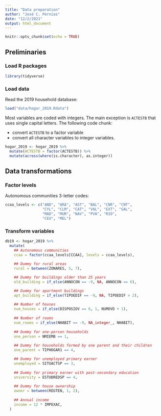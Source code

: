 ```yaml
---
title: "Data preparation"
author: "José C. Pernías"
date: "12/2/2021"
output: html_document
---
```


```r
knitr::opts_chunk$set(echo = TRUE)
```

## Preliminaries

### Load R packages

```r
library(tidyverse)
```


### Load data

Read the 2019 household database: 
```r
load("data/hogar_2019.Rdata")
```

Most variables are coded with integers. The main exception is `ACTESTB` that uses single capital letters. The following code chunk:

- convert `ACTESTB` to a factor variable
- convert all character variables to integer variables.

```r
hogar_2019 <- hogar_2019 %>%
  mutate(ACTESTB = factor(ACTESTB)) %>%
  mutate(across(where(is.character), as.integer))
```


## Data transformations

### Factor levels

Autonomous communities 3-letter codes:
```r
ccaa_levels <- c("AND", "ARA", "AST", "BAL", "CNR", "CNT",
                 "CYL", "CLM", "CAT", "VAL", "EXT", "GAL",
                 "MAD", "MUR", "NAV", "PVA", "RIO", 
                 "CEU", "MEL")
```

### Transform variables

```r
db19 <- hogar_2019 %>%
  mutate(
    ## Autonomous communities
    ccaa = factor(ccaa_levels[CCAA], levels = ccaa_levels),
    
    ## Dummy for rural areas
    rural = between(ZONARES, 5, 7),

    ## Dummy for buildings older than 25 years
    old_building = if_else(ANNOCON == -9, NA, ANNOCON == 6),

    ## Dummy for apartment buildings
    apt_building = if_else(TIPOEDIF == -9, NA, TIPOEDIF > 2),
    
    ## Number of houses
    num_houses = if_else(DISPOSIOV == 6, 1, NUMOVD + 1),
    
    ## Number of rooms
    num_rooms = if_else(NHABIT == -9, NA_integer_, NHABIT),
    
    ## Dummy for one-person households
    one_person = NMIEMB == 1,
    
    ## Dummy for households formed by one parent and their children
    one_parent = TIPHOGAR1 == 4,

    ## Dummy for unemployed primary earner
    unemployed = SITUACTSP == 3,
        
    ## Dummy for primary earner with post-secondary education
    university = ESTUDREDSP == 4,
    
    ## Dummy for house ownership 
    owner = between(REGTEN, 1, 2),
    
    ## Annual income
    income = 12 * IMPEXAC,
  ) 
```

